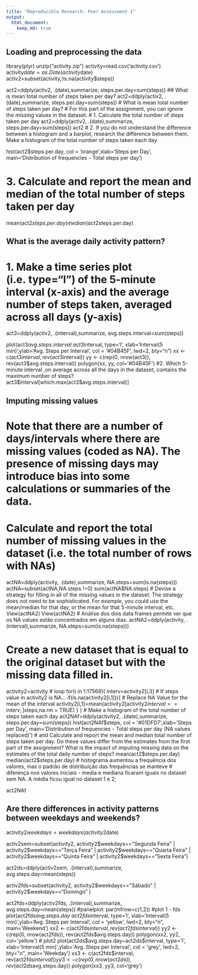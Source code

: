 ```yaml
---
title: "Reproducible Research: Peer Assessment 1"
output: 
  html_document:
    keep_md: true
---
```



## Loading and preprocessing the data
library(plyr)
unzip("activity.zip")
activity=read.csv('activity.csv')
activity$date=as.Date(activity$date)
activ2=subset(activity,!is.na(activity$steps))

act2=ddply(activ2, .(date),summarize, steps.per.day=sum(steps))
## What is mean total number of steps taken per day?
act2=ddply(activ2, .(date),summarize, steps.per.day=sum(steps))
# What is mean total number of steps taken per day?
# For this part of the assignment, you can ignore the missing values in the dataset.
# 1. Calculate the total number of steps taken per day
act2=ddply(activ2, .(date),summarize, steps.per.day=sum(steps))
act2
# 2. If you do not understand the difference between a histogram and a barplot, research the difference between them. Make a histogram of the total number of steps taken each day

hist(act2$steps.per.day, col = 'orange',xlab='Steps per Day', main='Distribution of frequencies - Total steps per day')

# 3. Calculate and report the mean and median of the total number of steps taken per day
mean(act2$steps.per.day)
median(act2$steps.per.day)



## What is the average daily activity pattern?
# 1. Make a time series plot (i.e. type="l") of the 5-minute interval (x-axis) and the average number of steps taken, averaged across all days (y-axis)

act3=ddply(activ2, .(interval),summarize, avg.steps.interval=sum(steps))

plot(act3$avg.steps.interval~act3$interval, type='l', xlab='Interval(5 min)',ylab='Avg. Steps per Interval', col = '#04B45F', lwd=2, bty="n")
xx <- c(act3$interval, rev(act3$interval))
yy <- c(rep(0, nrow(act3)), rev(act3$avg.steps.interval))
polygon(xx, yy, col='#04B45F')
#2. Which 5-minute interval ,on average across all the days in the dataset, contains the maximum number of steps?
act3$interval[which.max(act3$avg.steps.interval)]


## Imputing missing values

# Note that there are a number of days/intervals where there are missing values (coded as NA). The presence of missing days may introduce bias into some calculations or summaries of the data.

# Calculate and report the total number of missing values in the dataset (i.e. the total number of rows with NAs)
actNA=ddply(activity, .(date),summarize, NA.steps=sum(is.na(steps)))
actNA=subset(actNA,NA.steps !=0)
sum(actNA$NA.steps)
# Devise a strategy for filling in all of the missing values in the dataset. The strategy does not need to be sophisticated. For example, you could use the mean/median for that day, or the mean for that 5-minute interval, etc.
View(actNA2)
View(actNA2)
# Análise dos dois data frames permite ver que os NA values estão concentrados em alguns dias.
actNA2=ddply(activity, .(interval),summarize, NA.steps=sum(is.na(steps)))

# Create a new dataset that is equal to the original dataset but with the missing data filled in.
activity2=activity
# loop
for(i in 1:17568){
  interv=activity2[i,3]
  # If steps value in activity2 is NA...
  if(is.na(activity2[i,1])){
    # Replace NA Value for the mean of the interval
    activity2[i,1]=mean(activity2[activity2$interval==interv,]$steps,na.rm = TRUE)
  }
}
# Make a histogram of the total number of steps taken each day
act2NAf=ddply(activity2, .(date),summarize, steps.per.day=sum(steps))
hist(act2NAf$steps, col = '#01DFD7',xlab='Steps per Day', main='Distribution of frequencies - Total steps per day (NA values replaced)')
# and Calculate and report the mean and median total number of steps taken per day. Do these values differ from the estimates from the first part of the assignment? What is the impact of imputing missing data on the estimates of the total daily number of steps?
mean(act2$steps.per.day)
median(act2$steps.per.day)
# histograma aumentou a frequência dos valores, mas o padrão de distribuição das frequências se manteve
# diferença nos valores iniciais - media e mediana ficaram iguais no dataset sem NA.  A média ficou igual no dataset 1 e 2;

act2NAf


## Are there differences in activity patterns between weekdays and weekends?
activity2$weekdays=weekdays(activity2$date)

activ2sem=subset(activity2, activity2$weekdays=="Segunda Feira" | activity2$weekdays=="Terça Feira" | activity2$weekdays=="Quarta Feira" | activity2$weekdays=="Quinta Feira" | activity2$weekdays=="Sexta Feira")

act2ds=ddply(activ2sem, .(interval),summarize, avg.steps.day=mean(steps))

activ2fds=subset(activity2, activity2$weekdays=="Sábado" | activity2$weekdays=="Domingo" )

act2fds=ddply(activ2fds, .(interval),summarize, avg.steps.day=mean(steps))
#panelplot:
par(mfrow=c(1,2))
#plot 1 - fds
plot(act2fds$avg.steps.day~act2fds$interval, type='l', xlab='Interval(5 min)',ylab='Avg. Steps per Interval', col = 'yellow', lwd=2, bty="n", main='Weekend')
xx2 <- c(act2fds$interval, rev(act2fds$interval))
yy2 <- c(rep(0, nrow(act2fds)), rev(act2fds$avg.steps.day))
polygon(xx2, yy2, col='yellow')
# plot2
plot(act2ds$avg.steps.day~act2ds$interval, type='l', xlab='Interval(5 min)',ylab='Avg. Steps per Interval', col = 'grey', lwd=2, bty="n", main='Weekday')
xx3 <- c(act2fds$interval, rev(act2fds$interval))
yy3 <- c(rep(0, nrow(act2ds)), rev(act2ds$avg.steps.day))
polygon(xx3, yy3, col='grey')

